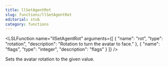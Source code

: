 ```yaml
---
title: llSetAgentRot
slug: functions/llSetAgentRot
editorial: stub
category: functions
---
```


<LSLFunction
	name="llSetAgentRot"
	arguments={[
	{
		"name": "rot",
		"type": "rotation",
		"description": "Rotation to turn the avatar to face."
	},
	{
		"name": "flags",
		"type": "integer",
		"description": "flags"
	}
]}
/>

Sets the avatar rotation to the given value.

